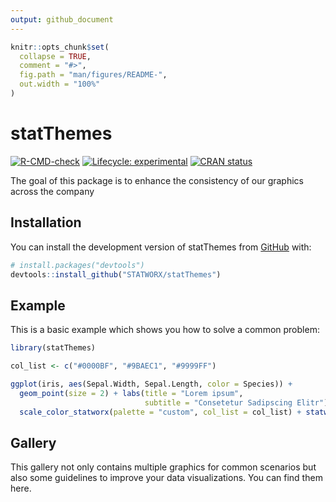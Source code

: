 ```yaml
---
output: github_document
---
```


<!-- README.md is generated from README.Rmd. Please edit that file -->

```r
knitr::opts_chunk$set(
  collapse = TRUE,
  comment = "#>",
  fig.path = "man/figures/README-",
  out.width = "100%"
)
```

# statThemes

<!-- badges: start -->
[![R-CMD-check](https://github.com/r-lib/usethis/actions/workflows/R-CMD-check.yaml/badge.svg)](https://github.com/r-lib/usethis/actions/workflows/R-CMD-check.yaml)
[![Lifecycle: experimental](https://img.shields.io/badge/lifecycle-experimental-orange.svg)](https://lifecycle.r-lib.org/articles/stages.html#experimental)
[![CRAN status](https://www.r-pkg.org/badges/version/statThemes)](https://CRAN.R-project.org/package=statThemes)
<!-- badges: end -->

The goal of this package is to enhance the consistency of our graphics across the company

## Installation

You can install the development version of statThemes from [GitHub](https://github.com/) with:

``` r
# install.packages("devtools")
devtools::install_github("STATWORX/statThemes")
```

## Example

This is a basic example which shows you how to solve a common problem:

```r
library(statThemes)

col_list <- c("#0000BF", "#9BAEC1", "#9999FF")

ggplot(iris, aes(Sepal.Width, Sepal.Length, color = Species)) +
  geom_point(size = 2) + labs(title = "Lorem ipsum",
                              subtitle = "Consetetur Sadipscing Elitr") +
  scale_color_statworx(palette = "custom", col_list = col_list) + statworx_classic()

```

## Gallery

This gallery not only contains multiple graphics for common scenarios but also some guidelines to improve your data visualizations.
You can find them here.
